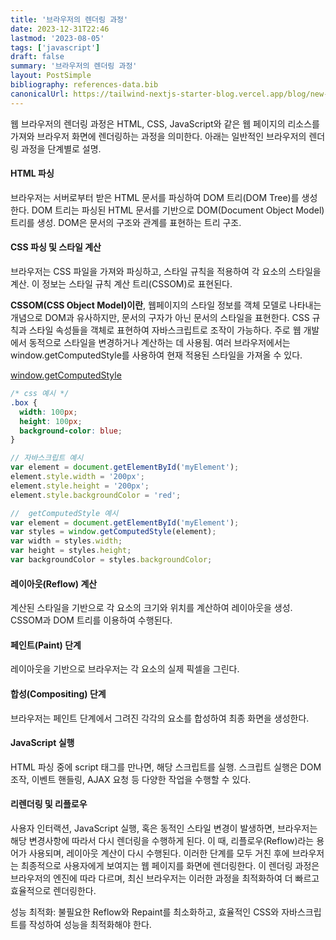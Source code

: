 ```yaml
---
title: '브라우저의 렌더링 과정'
date: 2023-12-31T22:46
lastmod: '2023-08-05'
tags: ['javascript']
draft: false
summary: '브라우저의 렌더링 과정'
layout: PostSimple
bibliography: references-data.bib
canonicalUrl: https://tailwind-nextjs-starter-blog.vercel.app/blog/new-features-in-v1/
---
```


웹 브라우저의 렌더링 과정은 HTML, CSS, JavaScript와 같은 웹 페이지의 리소스를 가져와 브라우저 화면에 렌더링하는 과정을 의미한다.
아래는 일반적인 브라우저의 렌더링 과정을 단계별로 설명.

#### HTML 파싱

브라우저는 서버로부터 받은 HTML 문서를 파싱하여 DOM 트리(DOM Tree)를 생성한다.
DOM 트리는 파싱된 HTML 문서를 기반으로 DOM(Document Object Model) 트리를 생성. DOM은 문서의 구조와 관계를 표현하는 트리 구조.

#### CSS 파싱 및 스타일 계산

브라우저는 CSS 파일을 가져와 파싱하고, 스타일 규칙을 적용하여 각 요소의 스타일을 계산. 이 정보는 스타일 규칙 계산 트리(CSSOM)로 표현된다.

**CSSOM(CSS Object Model)이란**, 웹페이지의 스타일 정보를 객체 모델로 나타내는 개념으로 DOM과 유사하지만, 문서의 구자가 아닌 문서의 스타일을 표현한다.
CSS 규칙과 스타일 속성들을 객체로 표현하여 자바스크립트로 조작이 가능하다. 주로 웹 개발에서 동적으로 스타일을 변경하거나 계산하는 데 사용됨.
여러 브라우저에서는 window.getComputedStyle를 사용하여 현재 적용된 스타일을 가져올 수 있다.

[window.getComputedStyle](https://developer.mozilla.org/ko/docs/Web/API/Window/getComputedStyle)

```css
/* css 예시 */
.box {
  width: 100px;
  height: 100px;
  background-color: blue;
}
```

```javascript
// 자바스크립트 예시
var element = document.getElementById('myElement');
element.style.width = '200px';
element.style.height = '200px';
element.style.backgroundColor = 'red';

//  getComputedStyle 예시
var element = document.getElementById('myElement');
var styles = window.getComputedStyle(element);
var width = styles.width;
var height = styles.height;
var backgroundColor = styles.backgroundColor;
```

#### 레이아웃(Reflow) 계산

계산된 스타일을 기반으로 각 요소의 크기와 위치를 계산하여 레이아웃을 생성.
CSSOM과 DOM 트리를 이용하여 수행된다.

#### 페인트(Paint) 단계

레이아웃을 기반으로 브라우저는 각 요소의 실제 픽셀을 그린다.

#### 합성(Compositing) 단계

브라우저는 페인트 단계에서 그려진 각각의 요소를 합성하여 최종 화면을 생성한다.

#### JavaScript 실행

HTML 파싱 중에 script 태그를 만나면, 해당 스크립트를 실행.
스크립트 실행은 DOM 조작, 이벤트 핸들링, AJAX 요청 등 다양한 작업을 수행할 수 있다.

#### 리렌더링 및 리플로우

사용자 인터랙션, JavaScript 실행, 혹은 동적인 스타일 변경이 발생하면, 브라우저는 해당 변경사항에 따라서 다시 렌더링을 수행하게 된다. 이 때, 리플로우(Reflow)라는 용어가 사용되며, 레이아웃 계산이 다시 수행된다.
이러한 단계를 모두 거친 후에 브라우저는 최종적으로 사용자에게 보여지는 웹 페이지를 화면에 렌더링한다. 이 렌더링 과정은 브라우저의 엔진에 따라 다르며, 최신 브라우저는 이러한 과정을 최적화하여 더 빠르고 효율적으로 렌더링한다.

성능 최적화: 불필요한 Reflow와 Repaint를 최소화하고, 효율적인 CSS와 자바스크립트를 작성하여 성능을 최적화해야 한다.
